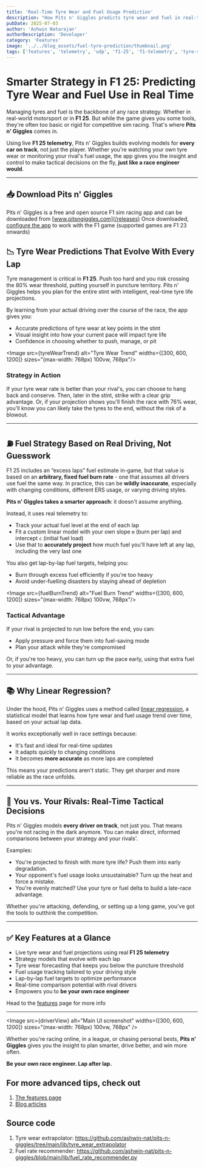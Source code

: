 ```yaml
---
title: 'Real-Time Tyre Wear and Fuel Usage Prediction'
description: "How Pits n' Giggles predicts tyre wear and fuel in real-time"
pubDate: 2025-07-03
author: 'Ashwin Natarajan'
authorDescription: 'Developer'
category: 'Features'
image: '../../blog_assets/fuel-tyre-prediction/thumbnail.png'
tags: ['features', 'telemetry', 'udp', 'f1-25', 'f1-telemetry', 'tyre-strategy', 'pit-stop', 'sim-racing']
---
```



# Smarter Strategy in F1 25: Predicting Tyre Wear and Fuel Use in Real Time

Managing tyres and fuel is the backbone of any race strategy. Whether in real-world motorsport or in **F1 25**. But while the game gives you some tools, they're often too basic or rigid for competitive sim racing. That's where **Pits n' Giggles** comes in.

Using live **F1 25 telemetry**, Pits n' Giggles builds evolving models for **every car on track**, not just the player. Whether you're watching your own tyre wear or monitoring your rival's fuel usage, the app gives you the insight and control to make tactical decisions on the fly, **just like a race engineer would**.

---
## 📥 Download Pits n' Giggles
Pits n' Giggles is a free and open source F1 sim racing app and can be downloaded from [www.pitsngiggles.com](/releases)
Once downloaded, [configure the app](/blog/setting-up-udp-telemetry-f1) to work with the F1 game (supported games are F1 23 onwards)

## 📉 Tyre Wear Predictions That Evolve With Every Lap

Tyre management is critical in **F1 25**. Push too hard and you risk crossing the 80% wear threshold, putting yourself in puncture territory. Pits n' Giggles helps you plan for the entire stint with intelligent, real-time tyre life projections.

By learning from your actual driving over the course of the race, the app gives you:
- Accurate predictions of tyre wear at key points in the stint
- Visual insight into how your current pace will impact tyre life
- Confidence in choosing whether to push, manage, or pit

<Image
  src={tyreWearTrend}
  alt="Tyre Wear Trend"
  widths={[300, 600, 1200]}
  sizes="(max-width: 768px) 100vw, 768px"/>

### Strategy in Action

If your tyre wear rate is better than your rival's, you can choose to hang back and conserve. Then, later in the stint, strike with a clear grip advantage. Or, if your projection shows you'll finish the race with 76% wear, you'll know you can likely take the tyres to the end, without the risk of a blowout.

---

## ⛽ Fuel Strategy Based on Real Driving, Not Guesswork

F1 25 includes an “excess laps” fuel estimate in-game, but that value is based on an **arbitrary, fixed fuel burn rate** - one that assumes all drivers use fuel the same way. In practice, this can be **wildly inaccurate**, especially with changing conditions, different ERS usage, or varying driving styles.

**Pits n' Giggles takes a smarter approach**: it doesn't assume anything.

Instead, it uses real telemetry to:
- Track your actual fuel level at the end of each lap
- Fit a custom linear model with your own slope `m` (burn per lap) and intercept `c` (initial fuel load)
- Use that to **accurately project** how much fuel you'll have left at any lap, including the very last one

You also get lap-by-lap fuel targets, helping you:
- Burn through excess fuel efficiently if you're too heavy
- Avoid under-fuelling disasters by staying ahead of depletion

<Image
  src={fuelBurnTrend}
  alt="Fuel Burn Trend"
  widths={[300, 600, 1200]}
  sizes="(max-width: 768px) 100vw, 768px"/>

### Tactical Advantage

If your rival is projected to run low before the end, you can:
- Apply pressure and force them into fuel-saving mode
- Plan your attack while they're compromised

Or, if you're too heavy, you can turn up the pace early, using that extra fuel to your advantage.

---

## 📚 Why Linear Regression?

Under the hood, Pits n' Giggles uses a method called [linear regression](https://en.wikipedia.org/wiki/Linear_regression), a statistical model that learns how tyre wear and fuel usage trend over time, based on your actual lap data.

It works exceptionally well in race settings because:
- It's fast and ideal for real-time updates
- It adapts quickly to changing conditions
- It becomes **more accurate** as more laps are completed

This means your predictions aren't static. They get sharper and more reliable as the race unfolds.

---

## 🧠 You vs. Your Rivals: Real-Time Tactical Decisions

Pits n' Giggles models **every driver on track**, not just you. That means you're not racing in the dark anymore. You can make direct, informed comparisons between your strategy and your rivals'.

Examples:
- You're projected to finish with more tyre life? Push them into early degradation.
- Your opponent's fuel usage looks unsustainable? Turn up the heat and force a mistake.
- You're evenly matched? Use your tyre or fuel delta to build a late-race advantage.

Whether you're attacking, defending, or setting up a long game, you've got the tools to outthink the competition.

---

## ✅ Key Features at a Glance

- Live tyre wear and fuel projections using real **F1 25 telemetry**
- Strategy models that evolve with each lap
- Tyre wear forecasting that keeps you below the puncture threshold
- Fuel usage tracking tailored to your driving style
- Lap-by-lap fuel targets to optimize performance
- Real-time comparison potential with rival drivers
- Empowers you to **be your own race engineer**

Head to the [features](/features) page for more info

---

<Image
  src={driverView}
  alt="Main UI screenshot"
  widths={[300, 600, 1200]}
  sizes="(max-width: 768px) 100vw, 768px"
/>

Whether you're racing online, in a league, or chasing personal bests, **Pits n' Giggles** gives you the insight to plan smarter, drive better, and win more often.

**Be your own race engineer. Lap after lap.**

## For more advanced tips, check out
1. [The features page](/features)
2. [Blog articles](/blog)

## Source code
1. Tyre wear extrapolator: https://github.com/ashwin-nat/pits-n-giggles/tree/main/lib/tyre_wear_extrapolator
2. Fuel rate recommender: https://github.com/ashwin-nat/pits-n-giggles/blob/main/lib/fuel_rate_recommender.py
